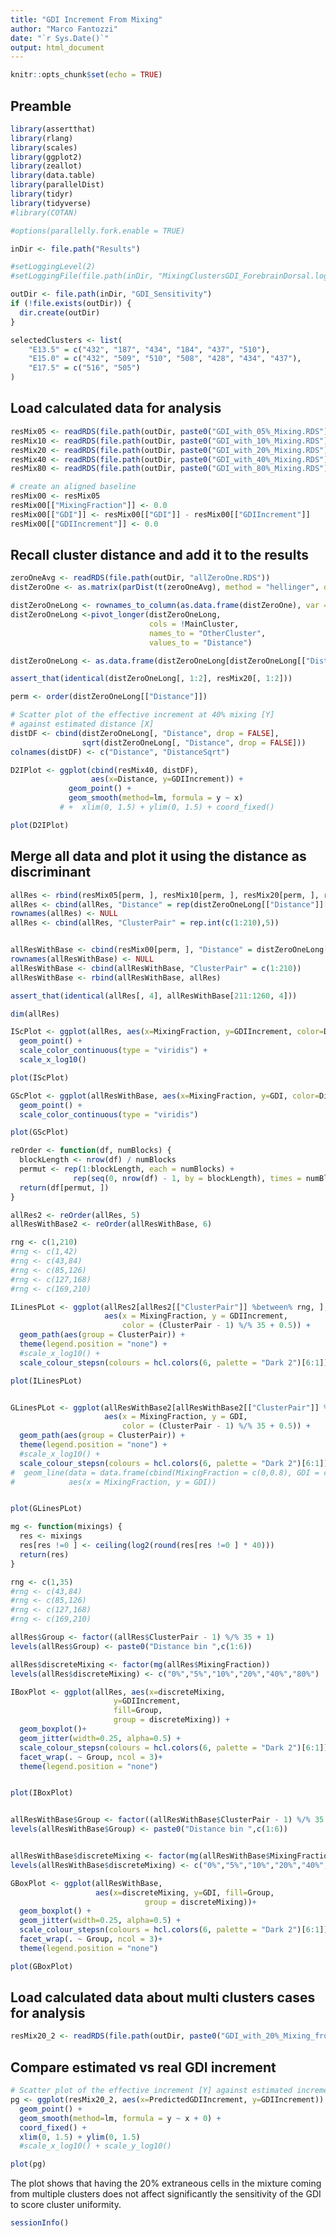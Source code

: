 ```yaml
---
title: "GDI Increment From Mixing"
author: "Marco Fantozzi"
date: "`r Sys.Date()`"
output: html_document
---
```


```r
knitr::opts_chunk$set(echo = TRUE)
```

## Preamble

```r
library(assertthat)
library(rlang)
library(scales)
library(ggplot2)
library(zeallot)
library(data.table)
library(parallelDist)
library(tidyr)
library(tidyverse)
#library(COTAN)

#options(parallelly.fork.enable = TRUE)

inDir <- file.path("Results")

#setLoggingLevel(2)
#setLoggingFile(file.path(inDir, "MixingClustersGDI_ForebrainDorsal.log"))

outDir <- file.path(inDir, "GDI_Sensitivity")
if (!file.exists(outDir)) {
  dir.create(outDir)
}
```

```r
selectedClusters <- list(
    "E13.5" = c("432", "187", "434", "184", "437", "510"),
    "E15.0" = c("432", "509", "510", "508", "428", "434", "437"),
    "E17.5" = c("516", "505")
)
```

## Load calculated data for analysis

```r
resMix05 <- readRDS(file.path(outDir, paste0("GDI_with_05%_Mixing.RDS")))
resMix10 <- readRDS(file.path(outDir, paste0("GDI_with_10%_Mixing.RDS")))
resMix20 <- readRDS(file.path(outDir, paste0("GDI_with_20%_Mixing.RDS")))
resMix40 <- readRDS(file.path(outDir, paste0("GDI_with_40%_Mixing.RDS")))
resMix80 <- readRDS(file.path(outDir, paste0("GDI_with_80%_Mixing.RDS")))

# create an aligned baseline
resMix00 <- resMix05
resMix00[["MixingFraction"]] <- 0.0
resMix00[["GDI"]] <- resMix00[["GDI"]] - resMix00[["GDIIncrement"]]
resMix00[["GDIIncrement"]] <- 0.0
```

## Recall cluster distance and add it to the results

```r
zeroOneAvg <- readRDS(file.path(outDir, "allZeroOne.RDS"))
distZeroOne <- as.matrix(parDist(t(zeroOneAvg), method = "hellinger", diag = TRUE, upper = TRUE))^2

distZeroOneLong <- rownames_to_column(as.data.frame(distZeroOne), var = "MainCluster")
distZeroOneLong <-pivot_longer(distZeroOneLong,
                               cols = !MainCluster,
                               names_to = "OtherCluster", 
                               values_to = "Distance")

distZeroOneLong <- as.data.frame(distZeroOneLong[distZeroOneLong[["Distance"]] != 0.0, ])

assert_that(identical(distZeroOneLong[, 1:2], resMix20[, 1:2]))

perm <- order(distZeroOneLong[["Distance"]])
```

```r
# Scatter plot of the effective increment at 40% mixing [Y]
# against estimated distance [X]
distDF <- cbind(distZeroOneLong[, "Distance", drop = FALSE],
                sqrt(distZeroOneLong[, "Distance", drop = FALSE]))
colnames(distDF) <- c("Distance", "DistanceSqrt")

D2IPlot <- ggplot(cbind(resMix40, distDF),
                  aes(x=Distance, y=GDIIncrement)) +
             geom_point() +
             geom_smooth(method=lm, formula = y ~ x) 
           # +  xlim(0, 1.5) + ylim(0, 1.5) + coord_fixed()

plot(D2IPlot)
```

## Merge all data and plot it using the distance as discriminant

```r
allRes <- rbind(resMix05[perm, ], resMix10[perm, ], resMix20[perm, ], resMix40[perm, ], resMix80[perm, ])
allRes <- cbind(allRes, "Distance" = rep(distZeroOneLong[["Distance"]][perm], 5))
rownames(allRes) <- NULL
allRes <- cbind(allRes, "ClusterPair" = rep.int(c(1:210),5))


allResWithBase <- cbind(resMix00[perm, ], "Distance" = distZeroOneLong[["Distance"]][perm])
rownames(allResWithBase) <- NULL
allResWithBase <- cbind(allResWithBase, "ClusterPair" = c(1:210))
allResWithBase <- rbind(allResWithBase, allRes)

assert_that(identical(allRes[, 4], allResWithBase[211:1260, 4]))
```

```r
dim(allRes)
```

```r
IScPlot <- ggplot(allRes, aes(x=MixingFraction, y=GDIIncrement, color=Distance,)) +
  geom_point() +
  scale_color_continuous(type = "viridis") +
  scale_x_log10()

plot(IScPlot)

GScPlot <- ggplot(allResWithBase, aes(x=MixingFraction, y=GDI, color=Distance,)) +
  geom_point() +
  scale_color_continuous(type = "viridis")

plot(GScPlot)
```

```r
reOrder <- function(df, numBlocks) {
  blockLength <- nrow(df) / numBlocks
  permut <- rep(1:blockLength, each = numBlocks) +
              rep(seq(0, nrow(df) - 1, by = blockLength), times = numBlocks)
  return(df[permut, ])
}

allRes2 <- reOrder(allRes, 5)
allResWithBase2 <- reOrder(allResWithBase, 6)
```

```r
rng <- c(1,210)
#rng <- c(1,42)
#rng <- c(43,84)
#rng <- c(85,126)
#rng <- c(127,168)
#rng <- c(169,210)

ILinesPLot <- ggplot(allRes2[allRes2[["ClusterPair"]] %between% rng, ],
                     aes(x = MixingFraction, y = GDIIncrement,
                         color = (ClusterPair - 1) %/% 35 + 0.5)) + 
  geom_path(aes(group = ClusterPair)) +
  theme(legend.position = "none") +
  #scale_x_log10() + 
  scale_colour_stepsn(colours = hcl.colors(6, palette = "Dark 2")[6:1])

plot(ILinesPLot)


GLinesPLot <- ggplot(allResWithBase2[allResWithBase2[["ClusterPair"]] %between% rng, ],
                     aes(x = MixingFraction, y = GDI,
                         color = (ClusterPair - 1) %/% 35 + 0.5)) + 
  geom_path(aes(group = ClusterPair)) +
  theme(legend.position = "none") +
  #scale_x_log10() + 
  scale_colour_stepsn(colours = hcl.colors(6, palette = "Dark 2")[6:1]) 
#  geom_line(data = data.frame(cbind(MixingFraction = c(0,0.8), GDI = c(1.4,1.4))),
#            aes(x = MixingFraction, y = GDI))


plot(GLinesPLot)
```

```r
mg <- function(mixings) {
  res <- mixings
  res[res !=0 ] <- ceiling(log2(round(res[res !=0 ] * 40)))
  return(res)
}

rng <- c(1,35)
#rng <- c(43,84)
#rng <- c(85,126)
#rng <- c(127,168)
#rng <- c(169,210)

allRes$Group <- factor((allRes$ClusterPair - 1) %/% 35 + 1)
levels(allRes$Group) <- paste0("Distance bin ",c(1:6))

allRes$discreteMixing <- factor(mg(allRes$MixingFraction))
levels(allRes$discreteMixing) <- c("0%","5%","10%","20%","40%","80%")

IBoxPlot <- ggplot(allRes, aes(x=discreteMixing, 
                       y=GDIIncrement, 
                       fill=Group,
                       group = discreteMixing)) +
  geom_boxplot()+
  geom_jitter(width=0.25, alpha=0.5) +
  scale_colour_stepsn(colours = hcl.colors(6, palette = "Dark 2")[6:1]) +
  facet_wrap(. ~ Group, ncol = 3)+
  theme(legend.position = "none") 


plot(IBoxPlot)


allResWithBase$Group <- factor((allResWithBase$ClusterPair - 1) %/% 35 + 1)
levels(allResWithBase$Group) <- paste0("Distance bin ",c(1:6))


allResWithBase$discreteMixing <- factor(mg(allResWithBase$MixingFraction))
levels(allResWithBase$discreteMixing) <- c("0%","5%","10%","20%","40%","80%")

GBoxPlot <- ggplot(allResWithBase,
                   aes(x=discreteMixing, y=GDI, fill=Group,
                              group = discreteMixing))+
  geom_boxplot() +
  geom_jitter(width=0.25, alpha=0.5) +
  scale_colour_stepsn(colours = hcl.colors(6, palette = "Dark 2")[6:1]) +
  facet_wrap(. ~ Group, ncol = 3)+
  theme(legend.position = "none") 

plot(GBoxPlot)
```

## Load calculated data about multi clusters cases for analysis

```r
resMix20_2 <- readRDS(file.path(outDir, paste0("GDI_with_20%_Mixing_from_Pairs.RDS")))
```

## Compare estimated vs real GDI increment

```r
# Scatter plot of the effective increment [Y] against estimated increment [X]
pg <- ggplot(resMix20_2, aes(x=PredictedGDIIncrement, y=GDIIncrement)) +
  geom_point() +
  geom_smooth(method=lm, formula = y ~ x + 0) +
  coord_fixed() +
  xlim(0, 1.5) + ylim(0, 1.5)
  #scale_x_log10() + scale_y_log10() 

plot(pg)
```

The plot shows that having the 20% extraneous cells in the mixture coming from multiple clusters does not affect significantly the sensitivity of the GDI to score cluster uniformity.

```r
sessionInfo()
```
